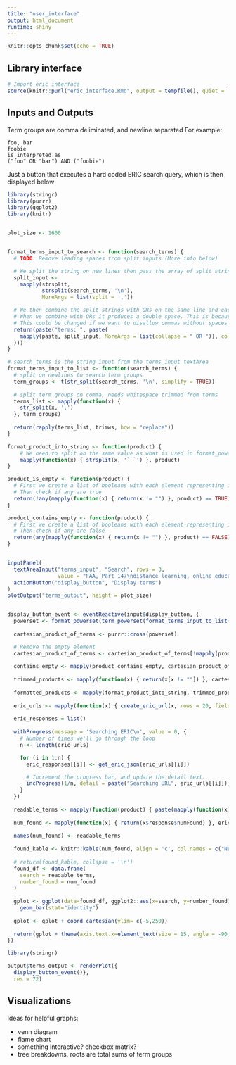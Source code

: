 ```yaml
---
title: "user_interface"
output: html_document
runtime: shiny
---
```


```r
knitr::opts_chunk$set(echo = TRUE)
```

## Library interface

```r
# Import eric interface
source(knitr::purl("eric_interface.Rmd", output = tempfile(), quiet = TRUE))
```


## Inputs and Outputs

Term groups are comma deliminated, and newline separated
For example:
```text
foo, bar
foobie
is interpreted as
("foo" OR "bar") AND ("foobie")
```

Just a button that executes a hard coded ERIC search query, which is then displayed below

```r
library(stringr)
library(purrr)
library(ggplot2)
library(knitr)


plot_size <- 1600


format_terms_input_to_search <- function(search_terms) {
  # TODO: Remove leading spaces from split inputs (More info below)

  # We split the string on new lines then pass the array of split strings to mapply which splits each line on commas
  split_input <-
    mapply(strsplit,
           strsplit(search_terms, '\n'),
           MoreArgs = list(split = ','))

  # We then combine the split strings with ORs on the same line and each line separated with ANDs
  # When we combine with ORs it produces a double space. This is because we're splitting on comma without the following space.
  # This could be changed if we want to disallow commas without spaces after or we could trim the spaces after.
  return(paste("terms: ", paste(
    mapply(paste, split_input, MoreArgs = list(collapse = " OR ")), collapse = " AND "
  )))
}

# search_terms is the string input from the terms_input textArea
format_terms_input_to_list <- function(search_terms) {
  # split on newlines to search term groups
  term_groups <- t(str_split(search_terms, '\n', simplify = TRUE))
  
  # split term groups on comma, needs whitespace trimmed from terms
  terms_list <- mapply(function(x) {
    str_split(x, ',')
  }, term_groups)
  
  return(rapply(terms_list, trimws, how = "replace"))
}

format_product_into_string <- function(product) {
    # We need to split on the same value as what is used in format_powerset
    mapply(function(x) { strsplit(x, '```') }, product)
}

product_is_empty <- function(product) {
  # First we create a list of booleans with each element representing if that index is not an empty string. 
  # Then check if any are true
  return(!any(mapply(function(x) { return(x != "") }, product) == TRUE))
}

product_contains_empty <- function(product) {
  # First we create a list of booleans with each element representing if that index is not an empty string. 
  # Then check if any are false
  return(any(mapply(function(x) { return(x != "") }, product) == FALSE))
}


inputPanel(
  textAreaInput("terms_input", "Search", rows = 3,
                value = "FAA, Part 147\ndistance learning, online education"),
  actionButton("display_button", "Display terms")
)
plotOutput("terms_output", height = plot_size)


display_button_event <- eventReactive(input$display_button, {
  powerset <- format_powerset(term_powerset(format_terms_input_to_list(input$terms_input)))
  
  cartesian_product_of_terms <- purrr::cross(powerset)

  # Remove the empty element
  cartesian_product_of_terms <- cartesian_product_of_terms[!mapply(product_is_empty, cartesian_product_of_terms)]
  
  contains_empty <- mapply(product_contains_empty, cartesian_product_of_terms)
  
  trimmed_products <- mapply(function(x) { return(x[x != ""]) }, cartesian_product_of_terms)
  
  formatted_products <- mapply(format_product_into_string, trimmed_products)
  
  eric_urls <- mapply(function(x) { create_eric_url(x, rows = 20, fields = list(list("peerreviewed", "'T'"))) }, formatted_products)
  
  eric_responses = list()
  
  withProgress(message = 'Searching ERIC\n', value = 0, {
    # Number of times we'll go through the loop
    n <- length(eric_urls)

    for (i in 1:n) {
      eric_responses[[i]] <- get_eric_json(eric_urls[[i]])

      # Increment the progress bar, and update the detail text.
      incProgress(1/n, detail = paste("Searching URL", eric_urls[[i]]))
    }
  })
  
  readable_terms <- mapply(function(product) { paste(mapply(function(x) {paste(unlist(x), collapse = " OR ")}, product), collapse = " AND ") }, formatted_products)
  
  num_found <- mapply(function(x) { return(x$response$numFound) }, eric_responses) 
  
  names(num_found) <- readable_terms
  
  found_kable <- knitr::kable(num_found, align = 'c', col.names = c("Number Found"), label = "ERIC Results", caption = "Number of results found")
  
  # return(found_kable, collapse = '\n')
  found_df <- data.frame(
    search = readable_terms,
    number_found = num_found
  )
  
  gplot <- ggplot(data=found_df, ggplot2::aes(x=search, y=number_found)) +
    geom_bar(stat="identity")
  
  gplot <- gplot + coord_cartesian(ylim= c(-5,250))
  
  return(gplot + theme(axis.text.x=element_text(size = 15, angle = -90, hjust = 0)))
})

library(stringr)

output$terms_output <- renderPlot({
  display_button_event()},
  res = 72)
```

## Visualizations

Ideas for helpful graphs:

* venn diagram
* flame chart
* something interactive? checkbox matrix?
* tree breakdowns, roots are total sums of term groups
